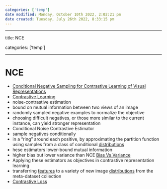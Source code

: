 ```yaml
---
categories: ['temp']
date modified: Monday, October 10th 2022, 2:02:21 pm
date created: Tuesday, July 26th 2022, 8:33:15 pm
---
```


---

title: NCE

categories: ['temp']

---

# NCE
- [Conditional Negative Sampling for Contrastive Learning of Visual Representations](https://arxiv.org/abs/2010.02037)
- [Contrastive Learning](Contrastive%20Learning)
- noise-contrastive estimation
- bound on mutual information between two views of an image
- randomly sampled negative examples to normalize the objective
- choosing difficult negatives, or those more similar to the current instance, can yield stronger representation
- Conditional Noise Contrastive Estimator
- sample negatives conditionally
- in a “ring” around each positive, by approximating the partition function using samples from a class of conditional [distributions](Distributions.qmd)
- hese estimators lower-bound mutual information
- higher bias but lower variance than NCE [Bias Vs Variance](Bias%20Vs%20Variance)
- Applying these estimators as objectives in contrastive representation learning
- transferring [features](Features.qmd) to a variety of new image [distributions](Distributions.qmd) from the meta-dataset collection
- [Contrastive Loss](Contrastive%20Loss.qmd)



